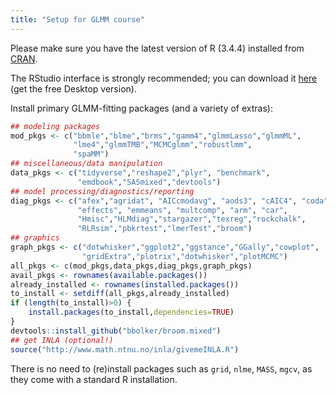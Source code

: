 ```yaml
---
title: "Setup for GLMM course"
---
```


Please make sure you have the latest version of R (3.4.4) installed from [CRAN](https://cran.r-project.org/).

The RStudio interface is strongly recommended; you can download it [here](https://www.rstudio.com/products/rstudio/download/) (get the free Desktop version).

Install primary GLMM-fitting packages (and a variety of extras):

```r
## modeling packages
mod_pkgs <- c("bbmle","blme","brms","gamm4","glmmLasso","glmmML",
              "lme4","glmmTMB","MCMCglmm","robustlmm",
              "spaMM")
## miscellaneous/data manipulation
data_pkgs <- c("tidyverse","reshape2","plyr", "benchmark",
               "emdbook","SASmixed","devtools")
## model processing/diagnostics/reporting
diag_pkgs <- c("afex","agridat", "AICcmodavg", "aods3", "cAIC4", "coda",
               "effects", "emmeans", "multcomp", "arm", "car",
               "Hmisc","HLMdiag","stargazer","texreg","rockchalk",
               "RLRsim","pbkrtest","lmerTest","broom")
## graphics
graph_pkgs <- c("dotwhisker","ggplot2","ggstance","GGally","cowplot",
                "gridExtra","plotrix","dotwhisker","plotMCMC")
all_pkgs <- c(mod_pkgs,data_pkgs,diag_pkgs,graph_pkgs)
avail_pkgs <- rownames(available.packages())
already_installed <- rownames(installed.packages())
to_install <- setdiff(all_pkgs,already_installed)
if (length(to_install)>0) {
    install.packages(to_install,dependencies=TRUE)
}
devtools::install_github("bbolker/broom.mixed")
## get INLA (optional!)
source("http://www.math.ntnu.no/inla/givemeINLA.R")
```

There is no need to (re)install packages such as `grid`, `nlme`, `MASS`, `mgcv`, as they come with a standard R installation. 

